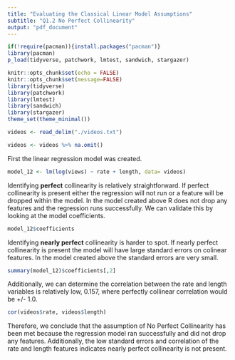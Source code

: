 ```yaml
---
title: "Evaluating the Classical Linear Model Assumptions"
subtitle: "Q1.2 No Perfect Collinearity"
output: "pdf_document"
---
```

```r
if(!require(pacman)){install.packages("pacman")}
library(pacman)
p_load(tidyverse, patchwork, lmtest, sandwich, stargazer)


```

```r

knitr::opts_chunk$set(echo = FALSE)
knitr::opts_chunk$set(message=FALSE)
library(tidyverse)
library(patchwork)
library(lmtest)
library(sandwich)
library(stargazer)
theme_set(theme_minimal())

```

```r

videos <- read_delim("./videos.txt")

videos <- videos %>% na.omit()

```

First the linear regression model was created.

```r

model_12 <- lm(log(views) ~ rate + length, data= videos)

```

Identifying **perfect** collinearity is relatively straightforward. If perfect collinearity is present either the regression will not run or a feature will be dropped within the model. In the model created above R does not drop any features and the regression runs successfully. We can validate this by looking at the model coefficients.

```r

model_12$coefficients

```

Identifying **nearly perfect** collinearity is harder to spot. If nearly perfect collinearity is present the model will have large standard errors on colinear features. In the model created above the standard errors are very small.

```r

summary(model_12)$coefficients[,2]


```
Additionally, we can determine the correlation between the rate and length variables is relatively low, 0.157, where perfectly collinear correlation would be +/- 1.0.

```r

cor(videos$rate, videos$length)


```

Therefore, we conclude that the assumption of No Perfect Collinearity has been met because the regression model ran successfully and did not drop any features. Additionally, the low standard errors and correlation of the rate and length features indicates nearly perfect collinearity is not present.